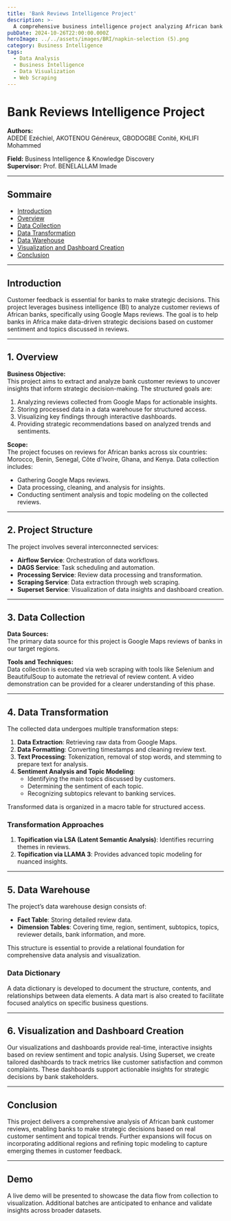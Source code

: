 ```yaml
---
title: 'Bank Reviews Intelligence Project'
description: >-
  A comprehensive business intelligence project analyzing African bank customer reviews for strategic insights.
pubDate: 2024-10-26T22:00:00.000Z
heroImage: ../../assets/images/BRI/napkin-selection (5).png
category: Business Intelligence
tags:
  - Data Analysis
  - Business Intelligence
  - Data Visualization
  - Web Scraping
---
```


# Bank Reviews Intelligence Project

**Authors:**  
ADEDE Ezéchiel, AKOTENOU Généreux, GBODOGBE Conité, KHLIFI Mohammed

**Field:** Business Intelligence & Knowledge Discovery  
**Supervisor:** Prof. BENELALLAM Imade

---

## Sommaire

- [Introduction](#introduction)
- [Overview](#overview)
- [Data Collection](#data-collection)
- [Data Transformation](#data-transformation)
- [Data Warehouse](#data-warehouse)
- [Visualization and Dashboard Creation](#visualization-and-dashboard-creation)
- [Conclusion](#conclusion)

---

## Introduction

Customer feedback is essential for banks to make strategic decisions. This project leverages business intelligence (BI) to analyze customer reviews of African banks, specifically using Google Maps reviews. The goal is to help banks in Africa make data-driven strategic decisions based on customer sentiment and topics discussed in reviews.

---

## 1. Overview

**Business Objective:**  
This project aims to extract and analyze bank customer reviews to uncover insights that inform strategic decision-making. The structured goals are:

1. Analyzing reviews collected from Google Maps for actionable insights.
2. Storing processed data in a data warehouse for structured access.
3. Visualizing key findings through interactive dashboards.
4. Providing strategic recommendations based on analyzed trends and sentiments.

**Scope:**  
The project focuses on reviews for African banks across six countries: Morocco, Benin, Senegal, Côte d'Ivoire, Ghana, and Kenya. Data collection includes:

- Gathering Google Maps reviews.
- Data processing, cleaning, and analysis for insights.
- Conducting sentiment analysis and topic modeling on the collected reviews.

---

## 2. Project Structure

The project involves several interconnected services:

- **Airflow Service**: Orchestration of data workflows.
- **DAGS Service**: Task scheduling and automation.
- **Processing Service**: Review data processing and transformation.
- **Scraping Service**: Data extraction through web scraping.
- **Superset Service**: Visualization of data insights and dashboard creation.

---

## 3. Data Collection

**Data Sources:**  
The primary data source for this project is Google Maps reviews of banks in our target regions.

**Tools and Techniques:**  
Data collection is executed via web scraping with tools like Selenium and BeautifulSoup to automate the retrieval of review content. A video demonstration can be provided for a clearer understanding of this phase.

---

## 4. Data Transformation

The collected data undergoes multiple transformation steps:

1. **Data Extraction**: Retrieving raw data from Google Maps.
2. **Data Formatting**: Converting timestamps and cleaning review text.
3. **Text Processing**: Tokenization, removal of stop words, and stemming to prepare text for analysis.
4. **Sentiment Analysis and Topic Modeling**:
   - Identifying the main topics discussed by customers.
   - Determining the sentiment of each topic.
   - Recognizing subtopics relevant to banking services.

Transformed data is organized in a macro table for structured access.

### Transformation Approaches

1. **Topification via LSA (Latent Semantic Analysis)**: Identifies recurring themes in reviews.
2. **Topification via LLAMA 3**: Provides advanced topic modeling for nuanced insights.

---

## 5. Data Warehouse

The project’s data warehouse design consists of:

- **Fact Table**: Storing detailed review data.
- **Dimension Tables**: Covering time, region, sentiment, subtopics, topics, reviewer details, bank information, and more.

This structure is essential to provide a relational foundation for comprehensive data analysis and visualization.

### Data Dictionary

A data dictionary is developed to document the structure, contents, and relationships between data elements. A data mart is also created to facilitate focused analytics on specific business questions.

---

## 6. Visualization and Dashboard Creation

Our visualizations and dashboards provide real-time, interactive insights based on review sentiment and topic analysis. Using Superset, we create tailored dashboards to track metrics like customer satisfaction and common complaints. These dashboards support actionable insights for strategic decisions by bank stakeholders.

---

## Conclusion

This project delivers a comprehensive analysis of African bank customer reviews, enabling banks to make strategic decisions based on real customer sentiment and topical trends. Further expansions will focus on incorporating additional regions and refining topic modeling to capture emerging themes in customer feedback.

---

## Demo

A live demo will be presented to showcase the data flow from collection to visualization. Additional batches are anticipated to enhance and validate insights across broader datasets.
